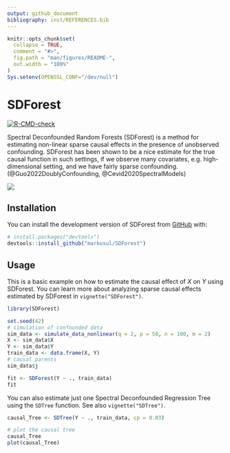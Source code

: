 ```yaml
---
output: github_document
bibliography: inst/REFERENCES.bib
---
```


<!-- README.md is generated from README.Rmd. Please edit that file -->

```r
knitr::opts_chunk$set(
  collapse = TRUE,
  comment = "#>",
  fig.path = "man/figures/README-",
  out.width = "100%"
)
Sys.setenv(OPENSSL_CONF="/dev/null")
```

# SDForest

<!-- badges: start -->
[![R-CMD-check](https://github.com/markusul/SDForest/actions/workflows/R-CMD-check.yaml/badge.svg)](https://github.com/markusul/SDForest/actions/workflows/R-CMD-check.yaml)
<!-- badges: end -->

Spectral Deconfounded Random Forests (SDForest) is a method for estimating non-linear sparse causal effects in the presence of unobserved confounding. SDForest has been shown to be a nice estimate for the true causal function in such settings, if we observe many covariates, e.g. high-dimensional setting, and we have fairly sparse confounding. (@Guo2022DoublyConfounding, @Cevid2020SpectralModels)

![](man/figures/confModel.png)

## Installation

You can install the development version of SDForest from [GitHub](https://github.com/) with:

``` r
# install.packages("devtools")
devtools::install_github("markusul/SDForest")
```

## Usage

This is a basic example on how to estimate the causal effect of $X$ on $Y$ using SDForest. You can learn more about analyzing sparse causal effects estimated by SDForest in `vignette("SDForest")`.

```r
library(SDForest)

set.seed(42)
# simulation of confounded data
sim_data <- simulate_data_nonlinear(q = 2, p = 50, n = 100, m = 2)
X <- sim_data$X
Y <- sim_data$Y
train_data <- data.frame(X, Y)
# causal parents
sim_data$j

fit <- SDForest(Y ~ ., train_data)
fit
```

You can also estimate just one Spectral Deconfounded Regression Tree using the `SDTree` function. See also `vignette("SDTree")`.

```r
causal_Tree <- SDTree(Y ~ ., train_data, cp = 0.03)

# plot the causal tree
causal_Tree
plot(causal_Tree)
```

